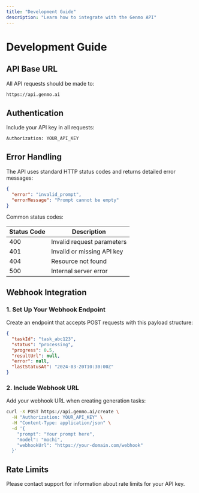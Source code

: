 ```yaml
---
title: "Development Guide"
description: "Learn how to integrate with the Genmo API"
---
```


# Development Guide

## API Base URL

All API requests should be made to:

```bash
https://api.genmo.ai
```

## Authentication

Include your API key in all requests:

```bash
Authorization: YOUR_API_KEY
```

## Error Handling

The API uses standard HTTP status codes and returns detailed error messages:

```json
{
  "error": "invalid_prompt",
  "errorMessage": "Prompt cannot be empty"
}
```

Common status codes:

| Status Code | Description                |
| ----------- | -------------------------- |
| 400         | Invalid request parameters |
| 401         | Invalid or missing API key |
| 404         | Resource not found         |
| 500         | Internal server error      |

## Webhook Integration

### 1. Set Up Your Webhook Endpoint

Create an endpoint that accepts POST requests with this payload structure:

```json
{
  "taskId": "task_abc123",
  "status": "processing",
  "progress": 0.5,
  "resultUrl": null,
  "error": null,
  "lastStatusAt": "2024-03-20T10:30:00Z"
}
```

### 2. Include Webhook URL

Add your webhook URL when creating generation tasks:

```bash
curl -X POST https://api.genmo.ai/create \
  -H "Authorization: YOUR_API_KEY" \
  -H "Content-Type: application/json" \
  -d '{
    "prompt": "Your prompt here",
    "model": "mochi",
    "webhookUrl": "https://your-domain.com/webhook"
  }'
```

## Rate Limits

Please contact support for information about rate limits for your API key.
